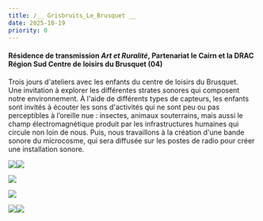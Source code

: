 ```yaml
---
title: /__ Grisbruits_Le_Brusquet __
date: 2025-10-19
priority: 0
---
```

#### Résidence de transmission *Art et Ruralité*, Partenariat le Cairn et la DRAC Région Sud Centre de loisirs du Brusquet (04)

Trois jours d'ateliers avec les enfants du centre de loisirs du Brusquet. \
Une invitation à explorer les différentes strates sonores qui composent notre environnement. À l'aide de différents types de capteurs, les enfants sont invités à écouter les sons d'activités qui ne sont peu ou pas perceptibles à l’oreille nue : insectes, animaux souterrains, mais aussi le champ électromagnétique produit par les infrastructures humaines qui circule non loin de nous. Puis, nous travaillons à la création d'une bande sonore du microcosme, qui sera diffusée sur les postes de radio pour créer une installation sonore.

![](src/assets/images/instants/le-brusquet/IMG_4033_web.jpg)![](src/assets/images/instants/le-brusquet/IMG_4069_web.jpg)

![](src/assets/images/instants/le-brusquet/IMG_4070_web.jpg)

![](src/assets/images/instants/le-brusquet/IMG_4075_web.jpg)

![](src/assets/images/instants/le-brusquet/IMG_4090_web.jpg)![](src/assets/images/instants/le-brusquet/IMG_4095_web.jpg)
